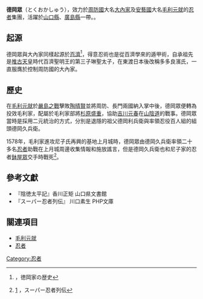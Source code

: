 '''德岡眾'''（とくおかしゅう），效力於[[周防國|周防國]]大名[[大內家|大內家]]及[[安藝國|安藝國]]大名[[毛利元就|毛利元就]]的[[忍者|忍者]]集團，活躍於[[山口縣|山口縣]]、[[廣島縣|廣島縣]]一帶。。
== 起源 ==
德岡眾與大內家同樣起源於[[百濟|百濟]]<ref>{{cite web |url=http://hiroshima.cool.ne.jp/kotodama-era/ninja_tokuoka.htm |title=存档副本 |accessdate=2010年7月29日 |deadurl=yes |archiveurl=https://web.archive.org/web/20080907075123/http://hiroshima.cool.ne.jp/kotodama-era/ninja_tokuoka.htm |archivedate=2008年9月7日 |df= }}，徳岡家の歴史</ref>，得意忍術也是從百濟學來的遁甲術，自承祖先是[[推古天皇|推古天皇]]時代百濟聖明王的第三子琳聖太子，在東渡日本後改稱多多良濱氏，一直服膺於控制周防國的大內家。
== 歷史 ==
在[[毛利元就|毛利元就]]於[[嚴島之戰|嚴島之戰]]擊敗[[陶晴賢|陶晴賢]]並將周防、長門兩國納入掌中後，德岡眾便轉為投效毛利家，配屬於毛利家部將[[杉原盛重|杉原盛重]]，協助[[吉川元春|吉川元春]]在[[山陰道|山陰道]]的戰事。德岡眾當時是採用二元統治的方式，分別是退隱的祖父德岡利兵衛與率領忍役百人組的組頭德岡久兵衛。

1578年，毛利家進攻尼子氏再興的基地上月城時，德岡眾由德岡久兵衛率領二十多名[[忍者|忍者]]助戰在上月城周邊收集情報和施放謠言，但是德岡久兵衛也和尼子家的忍者[[鉢屋眾|鉢屋眾]]交手時戰死<ref>[http://books.google.co.jp/books?id=GErt8bU4F1MC&printsec=frontcover&dq=%E3%82%B9%E3%83%BC%E3%83%91%E3%83%BC%E5%BF%8D%E8%80%85%E5%88%97%E4%BC%9D&hl=ja&ei=fhxRTNj2J4WevQOk-5GuBw&sa=X&oi=book_result&ct=result&resnum=1&ved=0CCsQ6AEwAA#v=onepage&q&f=false] {{Wayback|url=http://books.google.co.jp/books?id=GErt8bU4F1MC&printsec=frontcover&dq=%E3%82%B9%E3%83%BC%E3%83%91%E3%83%BC%E5%BF%8D%E8%80%85%E5%88%97%E4%BC%9D&hl=ja&ei=fhxRTNj2J4WevQOk-5GuBw&sa=X&oi=book_result&ct=result&resnum=1&ved=0CCsQ6AEwAA#v=onepage&q&f=false |date=20190701120446 }}，スーパー忍者列伝</ref>。

== 參考文獻 ==
*『陰徳太平記』香川正矩 山口県文書館
*『スーパー忍者列伝』 川口素生 PHP文庫 

<div class="references-small">
<references />
</div>
== 關連項目 ==
*[[毛利元就|毛利元就]]
*[[忍者|忍者]]

[[Category:忍者|Category:忍者]]